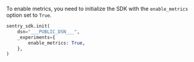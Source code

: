 To enable metrics, you need to initialize the SDK with the `enable_metrics` option set to `True`.

```python
sentry_sdk.init(
    dsn="___PUBLIC_DSN___",
    _experiments={
        enable_metrics: True,
    },
)
```
